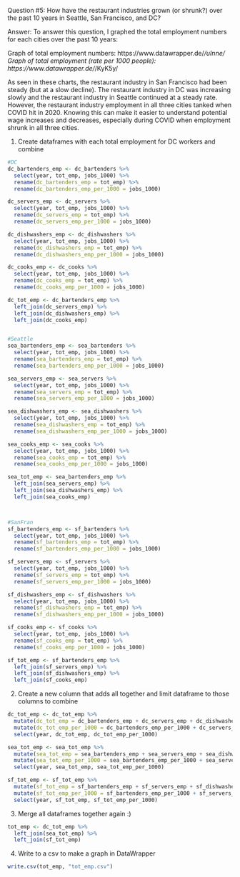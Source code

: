 Question #5: How have the restaurant industries grown (or shrunk?) over the past 10 years in Seattle, San Francisco, and DC?

Answer: To answer this question, I graphed the total employment numbers for each cities over the past 10 years:


Graph of total employment numbers: https://www.datawrapper.de/_/uInne/ 
Graph of total employment (rate per 1000 people): https://www.datawrapper.de/_/KyK5y/ 

As seen in these charts, the restaurant industry in San Francisco had been steady (but at a slow decline). The restaurant industry in DC was increasing slowly and the restaurant industry in Seattle continued at a steady rate. However, the restaurant industry employment in all three cities tanked when COVID hit in 2020. Knowing this can make it easier to understand potential wage increases and decreases, especially during COVID when employment shrunk in all three cities. 



1. Create dataframes with each total employment for DC workers and combine
```r

#DC 
dc_bartenders_emp <- dc_bartenders %>%
  select(year, tot_emp, jobs_1000) %>%
  rename(dc_bartenders_emp = tot_emp) %>%
  rename(dc_bartenders_emp_per_1000 = jobs_1000)

dc_servers_emp <- dc_servers %>%
  select(year, tot_emp, jobs_1000) %>%
  rename(dc_servers_emp = tot_emp) %>%
  rename(dc_servers_emp_per_1000 = jobs_1000)

dc_dishwashers_emp <- dc_dishwashers %>%
  select(year, tot_emp, jobs_1000) %>%
  rename(dc_dishwashers_emp = tot_emp) %>%
  rename(dc_dishwashers_emp_per_1000 = jobs_1000)

dc_cooks_emp <- dc_cooks %>%
  select(year, tot_emp, jobs_1000) %>%
  rename(dc_cooks_emp = tot_emp) %>%
  rename(dc_cooks_emp_per_1000 = jobs_1000)

dc_tot_emp <- dc_bartenders_emp %>%
  left_join(dc_servers_emp) %>%
  left_join(dc_dishwashers_emp) %>%
  left_join(dc_cooks_emp)


#Seattle 
sea_bartenders_emp <- sea_bartenders %>%
  select(year, tot_emp, jobs_1000) %>%
  rename(sea_bartenders_emp = tot_emp) %>%
  rename(sea_bartenders_emp_per_1000 = jobs_1000)

sea_servers_emp <- sea_servers %>%
  select(year, tot_emp, jobs_1000) %>%
  rename(sea_servers_emp = tot_emp) %>%
  rename(sea_servers_emp_per_1000 = jobs_1000)

sea_dishwashers_emp <- sea_dishwashers %>%
  select(year, tot_emp, jobs_1000) %>%
  rename(sea_dishwashers_emp = tot_emp) %>%
  rename(sea_dishwashers_emp_per_1000 = jobs_1000)

sea_cooks_emp <- sea_cooks %>%
  select(year, tot_emp, jobs_1000) %>%
  rename(sea_cooks_emp = tot_emp) %>%
  rename(sea_cooks_emp_per_1000 = jobs_1000)

sea_tot_emp <- sea_bartenders_emp %>%
  left_join(sea_servers_emp) %>%
  left_join(sea_dishwashers_emp) %>%
  left_join(sea_cooks_emp)



#SanFran
sf_bartenders_emp <- sf_bartenders %>%
  select(year, tot_emp, jobs_1000) %>%
  rename(sf_bartenders_emp = tot_emp) %>%
  rename(sf_bartenders_emp_per_1000 = jobs_1000)

sf_servers_emp <- sf_servers %>%
  select(year, tot_emp, jobs_1000) %>%
  rename(sf_servers_emp = tot_emp) %>%
  rename(sf_servers_emp_per_1000 = jobs_1000)

sf_dishwashers_emp <- sf_dishwashers %>%
  select(year, tot_emp, jobs_1000) %>%
  rename(sf_dishwashers_emp = tot_emp) %>%
  rename(sf_dishwashers_emp_per_1000 = jobs_1000)

sf_cooks_emp <- sf_cooks %>%
  select(year, tot_emp, jobs_1000) %>%
  rename(sf_cooks_emp = tot_emp) %>%
  rename(sf_cooks_emp_per_1000 = jobs_1000)

sf_tot_emp <- sf_bartenders_emp %>%
  left_join(sf_servers_emp) %>%
  left_join(sf_dishwashers_emp) %>%
  left_join(sf_cooks_emp)
```


2. Create a new column that adds all together and limit dataframe to those columns to combine
```r
dc_tot_emp <- dc_tot_emp %>%
  mutate(dc_tot_emp = dc_bartenders_emp + dc_servers_emp + dc_dishwashers_emp + dc_cooks_emp ) %>%
  mutate(dc_tot_emp_per_1000 = dc_bartenders_emp_per_1000 + dc_servers_emp_per_1000 + dc_dishwashers_emp_per_1000 + dc_cooks_emp_per_1000 ) %>%
  select(year, dc_tot_emp, dc_tot_emp_per_1000)

sea_tot_emp <- sea_tot_emp %>%
  mutate(sea_tot_emp = sea_bartenders_emp + sea_servers_emp + sea_dishwashers_emp + sea_cooks_emp ) %>%
  mutate(sea_tot_emp_per_1000 = sea_bartenders_emp_per_1000 + sea_servers_emp_per_1000 + sea_dishwashers_emp_per_1000 + sea_cooks_emp_per_1000 ) %>%
  select(year, sea_tot_emp, sea_tot_emp_per_1000)

sf_tot_emp <- sf_tot_emp %>%
  mutate(sf_tot_emp = sf_bartenders_emp + sf_servers_emp + sf_dishwashers_emp + sf_cooks_emp ) %>%
  mutate(sf_tot_emp_per_1000 = sf_bartenders_emp_per_1000 + sf_servers_emp_per_1000 + sf_dishwashers_emp_per_1000 + sf_cooks_emp_per_1000 ) %>%
  select(year, sf_tot_emp, sf_tot_emp_per_1000)
```


3. Merge all dataframes together again :)
```r
tot_emp <- dc_tot_emp %>%
  left_join(sea_tot_emp) %>%
  left_join(sf_tot_emp)
```


4. Write to a csv to make a graph in DataWrapper
```r
write.csv(tot_emp, "tot_emp.csv")
```

